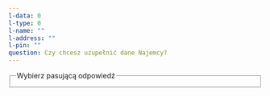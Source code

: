 ```yaml
---
l-data: 0
l-type: 0
l-name: ""
l-address: ""
l-pin: ""
question: Czy chcesz uzupełnić dane Najemcy?
---
```



<fieldset>
  <legend>Wybierz pasującą odpowiedź</legend>
  <DataSelector
    name="l"
    selected={frontmatter["l-data"]}
    data={[
      frontmatter["l-type"],
      frontmatter["l-name"],
      frontmatter["l-address"],
      frontmatter["l-pin"],
    ]}
  />
</fieldset>